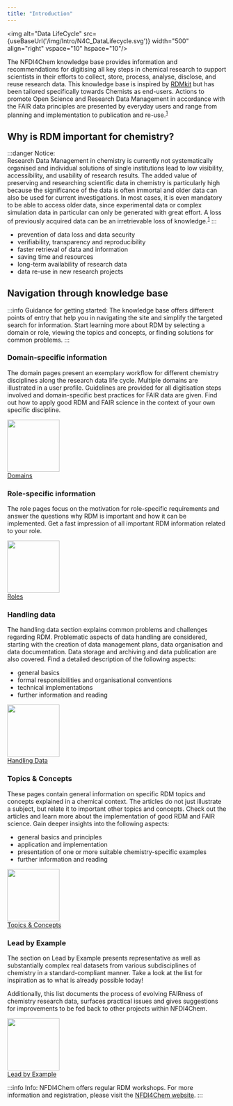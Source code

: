 ```yaml
---
title: "Introduction"
---
```




<img alt="Data LifeCycle" src={useBaseUrl('/img/Intro/N4C_DataLifecycle.svg')} width="500" align="right" vspace="10" hspace="10"/>

The NFDI4Chem knowledge base provides information and recommendations for digitising all key steps in chemical research to support scientists in their efforts to collect, store, process, analyse, disclose, and reuse research data. This knowledge base is inspired by [RDMkit](https://rdmkit.elixir-europe.org/index.html) but has been tailored specifically towards Chemists as end-users.
Actions to promote Open Science and Research Data Management in accordance with the FAIR data principles are presented by everyday users and range from planning and implementation to publication and re-use.<sup>[1](https://riojournal.com/article/55852/)</sup>


## Why is RDM important for chemistry?

:::danger Notice:                                
Research Data Management in chemistry is currently not systematically organised and individual solutions of single institutions lead to low visibility, accessibility, and usability of research results. The added value of preserving and researching scientific data in chemistry is particularly high because the significance of the data is often immortal and older data can also be used for current investigations. In most cases, it is even mandatory to be able to access older data, since experimental data or complex simulation data in particular can only be generated with great effort. A loss of previously acquired data can be an irretrievable loss of knowledge.<sup>[1](https://riojournal.com/article/55852/)</sup>
:::

- prevention of data loss and data security
- verifiability, transparency and reproducibility
- faster retrieval of data and information
- saving time and resources
- long-term availability of research data 
- data re-use in new research projects

## Navigation through knowledge base

:::info Guidance for getting started:
The knowledge base offers different points of entry that help you in navigating the site and simplify the targeted search for information. Start learning more about RDM by selecting a domain or role, viewing the topics and concepts, or finding solutions for common problems.
:::


### Domain-specific information

The domain pages present an exemplary workflow for different chemistry disciplines along the research data life cycle. Multiple domains are illustrated in a user profile. Guidelines are provided for all digitisation steps involved and domain-specific best practices for FAIR data are given. Find out how to apply good RDM and FAIR science in the context of your own specific discipline.

<div className="col intro--col">
    <div className="text--center vertical-center">
        <a className="button button--secondary button--lg feature-secondary--button" href={useBaseUrl('/docs/domains/guide')}>
            <img src={useBaseUrl('/img/nfdi4chem_Domains.svg')} width="120px" />
            <br />
            Domains
        </a>
    </div>
</div>


### Role-specific information

The role pages focus on the motivation for role-specific requirements and answer the questions why RDM is important and how it can be implemented. Get a fast impression of all important RDM information related to your role.

<div className="col intro--col">
    <div className="text--center vertical-center">
        <a className="button button--secondary button--lg feature-secondary--button" href={useBaseUrl('/docs/role/guide')}>
            <img src={useBaseUrl('/img/nfdi4chem_Roles.svg')} width="120px" />
            <br />
            Roles
        </a>
    </div>
</div>

### Handling data

The handling data section explains common problems and challenges regarding RDM. Problematic aspects of data handling are considered, starting with the creation of data management plans, data organisation and data documentation. Data storage and archiving and data publication are also covered. Find a detailed description of the following aspects:

- general basics
- formal responsibilities and organisational conventions
- technical implementations
- further information and reading 

<div className="col intro--col">
    <div className="text--center vertical-center">
        <a className="button button--secondary button--lg feature-secondary--button" href={useBaseUrl('/docs/data/guide')}>
            <img src={useBaseUrl('/img/nfdi4chem_Handling_Data.svg')} width="120px" />
            <br />
            Handling Data
        </a>
    </div>
</div>

### Topics & Concepts

These pages contain general information on specific RDM topics and concepts explained in a chemical context. The articles do not just illustrate a subject, but relate it to important other topics and concepts. Check out the articles and learn more about the implementation of good RDM and FAIR science. Gain deeper insights into the following aspects:

- general basics and principles
- application and implementation
- presentation of one or more suitable chemistry-specific examples
- further information and reading 

<div className="col intro--col">
    <div className="text--center vertical-center">
        <a className="button button--secondary button--lg feature-secondary--button" href={useBaseUrl('/docs/topics/guide')}>
            <img src={useBaseUrl('/img/nfdi4chem_Topics_and_Concepts.svg')} width="120px" />
            <br />
            Topics & Concepts
        </a>
    </div>
</div>

### Lead by Example

The section on Lead by Example presents representative as well as substantially complex real datasets from various subdisciplines of chemistry in a standard-compliant manner. Take a look at the list for inspiration as to what is already possible today!

Additionally, this list documents the process of evolving FAIRness of chemistry research data, surfaces practical issues and gives suggestions for improvements to be fed back to other projects within NFDI4Chem.

<div className="col intro--col">
    <div className="text--center vertical-center">
        <a className="button button--secondary button--lg feature-secondary--button" href={useBaseUrl('/docs/lead-by-example')}>
            <img src={useBaseUrl('/img/nfdi4chem_Lead_by_Example.svg')} width="120px" />
            <br />
            Lead by Example
        </a>
    </div>
</div>


:::info Info: 
NFDI4Chem offers regular RDM workshops. For more information and registration, please visit the [NFDI4Chem website](https://www.nfdi4chem.de/index.php/event/workshop-fair-research-data-management-basics-for-chemists/).
:::
